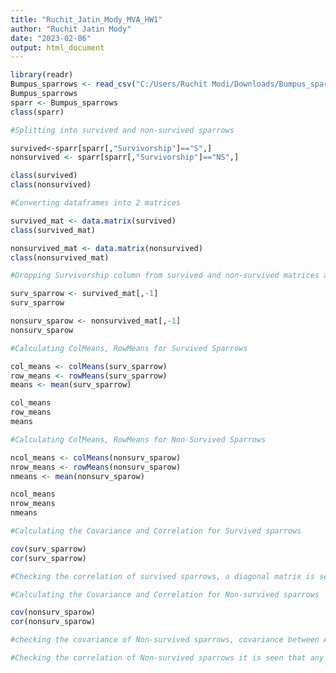 ---
title: "Ruchit_Jatin_Mody_MVA_HW1"
author: "Ruchit Jatin Mody"
date: "2023-02-06"
output: html_document
---

```{r}
library(readr)
Bumpus_sparrows <- read_csv("C:/Users/Ruchit Modi/Downloads/Bumpus_sparrows.csv")
Bumpus_sparrows
sparr <- Bumpus_sparrows
class(sparr)

#Splitting into survived and non-survived sparrows

survived<-sparr[sparr[,"Survivorship"]=="S",]
nonsurvived <- sparr[sparr[,"Survivorship"]=="NS",]

class(survived)
class(nonsurvived)

#Converting dataframes into 2 matrices

survived_mat <- data.matrix(survived)
class(survived_mat)

nonsurvived_mat <- data.matrix(nonsurvived)
class(nonsurvived_mat)

#Dropping Survivorship column from survived and non-survived matrices as it is non numeric.

surv_sparrow <- survived_mat[,-1]
surv_sparrow

nonsurv_sparow <- nonsurvived_mat[,-1]
nonsurv_sparow

#Calculating ColMeans, RowMeans for Survived Sparrows

col_means <- colMeans(surv_sparrow)
row_means <- rowMeans(surv_sparrow)
means <- mean(surv_sparrow)

col_means
row_means
means

#Calculating ColMeans, RowMeans for Non-Survived Sparrows

ncol_means <- colMeans(nonsurv_sparow)
nrow_means <- rowMeans(nonsurv_sparow)
nmeans <- mean(nonsurv_sparow)

ncol_means
nrow_means
nmeans

#Calculating the Covariance and Correlation for Survived sparrows

cov(surv_sparrow)
cor(surv_sparrow)

#Checking the correlation of survived sparrows, a diagonal matrix is seen and any of the two variables from the matrix are not strongly correlated as the range is near to 0.

#Calculating the Covariance and Correlation for Non-survived sparrows

cov(nonsurv_sparow)
cor(nonsurv_sparow)

#checking the covariance of Non-survived sparrows, covariance between Alar_Extent, Total_length is higher which indicates that they are highly dependent on each other.

#Checking the correlation of Non-survived sparrows it is seen that any of the two variables from the matrix are not strongly correlated as the range is near to 0.



```
